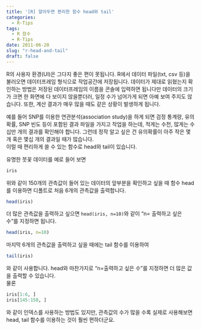 ```yaml
---
title: '[R] 알아두면 편리한 함수 head와 tail'
categories:
  - R-Tips
tags:
  - R 함수
  - R-Tips
date: 2011-06-20
slug: "r-head-and-tail"
draft: false
---
```

R의 사용자 환경(UI)은 그다지 좋은 편이 못됩니다. R에서 데이터 파일(txt, csv 등)을 불러오면 데이터프레임 형식으로 작업공간에 저장됩니다. 데이터가 제대로 읽혔는지 확인하는 방법은 저장된 데이터프레임의 이름을 콘솔에 입력하면 됩니다만 데이터의 크기가 크면 한 화면에 다 보이지 않을뿐더러, 일정 수가 넘어가게 되면 아예 보여 주지도 않습니다. 또한, 계산 결과가 매우 많을 때도 같은 상황이 발생하게 됩니다.  

예를 들어 SNP를 이용한 연관분석(association study)을 하게 되면 검정 통계량, 유의확률, SNP 빈도 등이 포함된 결과 파일을 가지고 작업을 하는데, 적게는 수천, 많게는 수십만 개의 결과를 확인해야 합니다. 그런데 정작 알고 싶은 건 유의확률이 아주 작은 몇 개 혹은 몇십 개의 결과일 때가 많습니다.  
이럴 때 편리하게 쓸 수 있는 함수로 head와 tail이 있습니다.

유명한 붓꽃 데이터를 예로 들어 보면
```r
iris
```

위와 같이 150개의 관측값이 들어 있는 데이터의 앞부분을 확인하고 싶을 때 함수 head를 이용하면 디폴트로 처음 6개의 관측값을 출력합니다.
```r
head(iris)
```
더 많은 관측값을 출력하고 싶으면 `head(iris, n=10)`와 같이 &#8220;n= 출력하고 싶은 수&#8221;를 지정하면 됩니다.
```r
head(iris, n=10)
```
마지막 6개의 관측값을 출력하고 싶을 때에는 tail 함수를 이용하여

```r
tail(iris)
```

와 같이 사용합니다. head와 마찬가지로 &#8220;n=출력하고 싶은 수&#8221;를 지정하면 더 많은 값을 출력할 수 있습니다.  
물론

```r
iris[1:6, ]
iris[145:150, ]
```
와 같이 인덱스를 사용하는 방법도 있지만, 관측값의 수가 많을 수록 실제로 사용해보면 head, tail 함수를 이용하는 것이 훨씬 편하더군요.